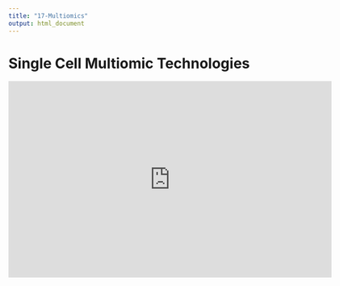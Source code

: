 ```yaml
---
title: "17-Multiomics"
output: html_document
---
```


# Single Cell Multiomic Technologies

<iframe src="https://docs.google.com/presentation/d/e/2PACX-1vTu2S0LHN7Aa4Io4sX508qBoEOjf4SyEQN_cO3w0WJQoPEZ-m9INs06-u186OH39h3ehxdhDKfUQFQu/embed?start=false&loop=false&delayms=3000" frameborder="0" width="640" height="389" allowfullscreen="true" mozallowfullscreen="true" webkitallowfullscreen="true"></iframe>